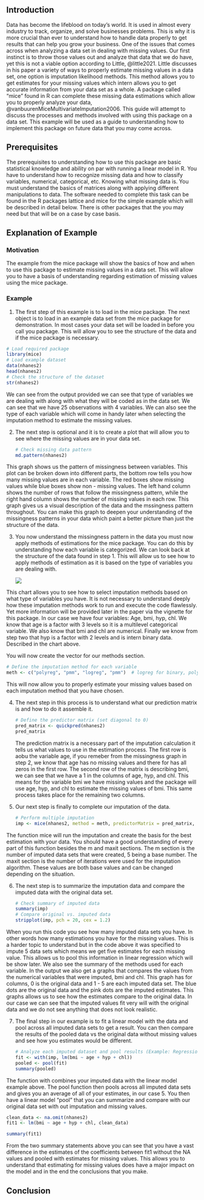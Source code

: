 ## Introduction

Data has become the lifeblood on today's world. It is used in almost every industry to track, organize, and solve businesses problems. This is why it is more crucial than ever to understand how to handle data properly to get results that can help you grow your business. One of the issues that comes across when analyzing a data set in dealing with missing values. Our first instinct is to throw those values out and analyze that data that we do have, yet this is not a viable option according to Little, @little2021. Little discusses in his paper a variety of ways to properly estimate missing values in a data set, one option is imputation likelihood methods. This method allows you to get estimates for your missing values which intern allows you to get accurate information from your data set as a whole. A package called "mice" found in R can complete these missing data estimations which allow you to properly analyze your data, @vanbuurenMiceMultivariateImputation2006. This guide will attempt to discuss the processes and methods involved with using this package on a data set. This example will be used as a guide to understanding how to implement this package on future data that you may come across.

## Prerequisites

The prerequisites to understanding how to use this package are basic statistical knowledge and ability on par with running a linear model in R. You have to understand how to recognize missing data and how to classify variables, numerical, categorical, etc. Knowing what missing data is. You must understand the basics of matrices along with applying different manipulations to data. The software needed to complete this task can be found in the R packages lattice and mice for the simple example which will be described in detail below. There is other packages that the you may need but that will be on a case by case basis.

## Explanation of Example

### Motivation

The example from the mice package will show the basics of how and when to use this package to estimate missing values in a data set. This will allow you to have a basis of understanding regarding estimation of missing values using the mice package.

### Example

1.  The first step of this example is to load in the mice package. The next object is to load in an example data set from the mice package for demonstration. In most cases your data set will be loaded in before you call you package. This will allow you to see the structure of the data and if the mice package is necessary.

```r
# Load required package
library(mice)
# Load example dataset
data(nhanes2)
head(nhanes2)
# Check the structure of the dataset
str(nhanes2)
```

We can see from the output provided we can see that type of variables we are dealing with along with what they will be coded as in the data set. We can see that we have 25 observations with 4 variables. We can also see the type of each variable which will come in handy later when selecting the imputation method to estimate the missing values.

2.  The next step is optional and it is to create a plot that will allow you to see where the missing values are in your data set.

    ```r
    # Check missing data pattern
    md.pattern(nhanes2)
    ```

This graph shows us the pattern of missingness between variables. This plot can be broken down into different parts, the bottom row tells you how many missing values are in each variable. The red boxes show missing values while blue boxes show non - missing values. The left hand column shows the number of rows that follow the missingness pattern, while the right hand column shows the number of missing values in each row. This graph gives us a visual description of the data and the mssingness pattern throughout. You can make this graph to deepen your understanding of the missingness patterns in your data which paint a better picture than just the structure of the data.

3.  You now understand the missingness pattern in the data you must now apply methods of estimations for the mice package. You can do this by understanding how each variable is categorized. We can look back at the structure of the data found in step 1. This will allow us to see how to apply methods of estimation as it is based on the type of variables you are dealing with.

    ![](flow%20chart.png)

This chart allows you to see how to select imputation methods based on what type of variables you have. It is not necessary to understand deeply how these imputation methods work to run and execute the code flawlessly. Yet more information will be provided later in the paper via the vignette for this package. In our case we have four variables: Age, bmi, hyp, chl. We know that age is a factor with 3 levels so it is a multilevel categorical variable. We also know that bmi and chl are numerical. Finally we know from step two that hyp is a factor with 2 levels and is intern binary data. Described in the chart above.

You will now create the vector for our methods section.

```r
# Define the imputation method for each variable
meth <- c("polyreg", "pmm", "logreg", "pmm")  # logreg for binary, polyreg for categorical

```

This will now allow you to properly estimate your missing values based on each imputation method that you have chosen.

4.  The next step in this process is to understand what our prediction matrix is and how to do it assemble it.

    ```r
    # Define the predictor matrix (set diagonal to 0)
    pred_matrix <- quickpred(nhanes2)
    pred_matrix
    ```

    The prediction matrix is a necessary part of the imputation calculation it tells us what values to use in the estimation process. The first row is aobu the variable age, if you remeber from the missingness graph in step 2, we know that age has no missing values and there for has all zeros in the first row. The second row of the matrix is describing bmi, we can see that we have a 1 in the columns of age, hyp, and chl. This means for the variable bmi we have missing values and the package will use age, hyp, and chl to estimate the missing values of bmi. This same process takes place for the remaining two columns.

5.  Our next step is finally to complete our imputation of the data.

    ```r
    # Perform multiple imputation
    imp <- mice(nhanes2, method = meth, predictorMatrix = pred_matrix, m = 5, maxit = 10)
    ```

The function mice will run the imputation and create the basis for the best estimation with your data. You should have a good understanding of every part of this function besides the m and maxit sections. The m section is the number of imputed data sets that were created, 5 being a base number. The maxit section is the number of iterations were used for the imputation algorithm. These values are both base values and can be changed depending on the situation.

6.  The next step is to summarize the imputation data and compare the imputed data with the original data set.

    ```r
    # Check summary of imputed data
    summary(imp)
    # Compare original vs. imputed data
    stripplot(imp, pch = 20, cex = 1.2)

    ```

When you run this code you see how many imputed data sets you have. In other words how many estimations you have for the missing values. This is a harder topic to understand but in the code above it was specified to impute 5 data sets which means we get five estimates for each missing value. This allows us to pool this information in linear regression which will be show later. We also see the summary of the methods used for each variable. In the output we also get a graphs that compares the values from the numerical variables that were imputed, bmi and chl. This graph has for columns, 0 is the original data and 1 - 5 are each imputed data set. The blue dots are the original data and the pink dots are the imputed estimates. This graphs allows us to see how the estimates compare to the original data. In our case we can see that the imputed values fit very will with the original data and we do not see anything that does not look realistic.

7.  The final step in our example is to fit a linear model with the data and pool across all imputed data sets to get a result. You can then compare the results of the pooled data vs the original data without missing values and see how you estimates would be different.

    ```r
    # Analyze each imputed dataset and pool results (Example: Regression model)
    fit <- with(imp, lm(bmi ~ age + hyp + chl))
    pooled <- pool(fit)
    summary(pooled)
    ```

The function with combines your imputed data with the linear model example above. The pool function then pools across all imputed data sets and gives you an average of all of your estimates, in our case 5. You then have a linear model "pool" that you can summarize and compare with our original data set with out imputation and missing values.

```r
clean_data <- na.omit(nhanes2)
fit1 <- lm(bmi ~ age + hyp + chl, clean_data)

summary(fit1)
```

From the two summary statements above you can see that you have a vast difference in the estimates of the coefficients between fit1 without the NA values and pooled with estimates for missing values. This allows you to understand that estimating for missing values does have a major impact on the model and in the end the conclusions that you make.

## Conclusion
